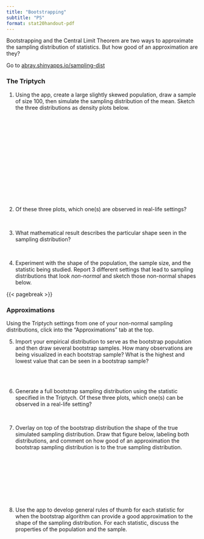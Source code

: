 ```yaml
---
title: "Bootstrapping"
subtitle: "PS"
format: stat20handout-pdf
---
```


Bootstrapping and the Central Limit Theorem are two ways to approximate the sampling distribution of statistics. But how good of an approximation are they?

Go to [abray.shinyapps.io/sampling-dist](abray.shinyapps.io/sampling-dist)

### The Triptych

@. Using the app, create a large slightly skewed population, draw a sample of size 100, then simulate the sampling distribution of the mean. Sketch the three distributions as density plots below.

\
\
\
\
\
\
\
\
\
\
\
\
\

@. Of these three plots, which one(s) are observed in real-life settings?

\

@. What mathematical result describes the particular shape seen in the sampling distribution?

\

@. Experiment with the shape of the population, the sample size, and the statistic being studied. Report 3 different settings that lead to sampling distributions that look *non-normal* and sketch those non-normal shapes below.


{{< pagebreak >}}

### Approximations

Using the Triptych settings from one of your non-normal sampling distributions, click into the "Approximations" tab at the top.

@. Import your empirical distribution to serve as the bootstrap population and then draw several bootstrap samples. How many observations are being visualized in each bootstrap sample? What is the highest and lowest value that can be seen in a bootstrap sample?

\
\

@. Generate a full bootstrap sampling distribution using the statistic specified in the Triptych. Of these three plots, which one(s) can be observed in a real-life setting?

\

@. Overlay on top of the bootstrap distribution the shape of the true simulated sampling distribution. Draw that figure below, labeling both distributions, and comment on how good of an approximation the bootstrap sampling distribution is to the true sampling distribution.

\
\
\
\
\
\
\


@. Use the app to develop general rules of thumb for each statistic for when the bootstrap algorithm can provide a good approximation to the shape of the sampling distribution. For each statistic, discuss the properties of the population and the sample.




